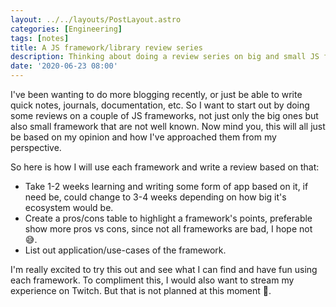 ```yaml
---
layout: ../../layouts/PostLayout.astro
categories: [Engineering]
tags: [notes]
title: A JS framework/library review series
description: Thinking about doing a review series on big and small JS frameworks/libraries
date: '2020-06-23 08:00'
---
```


I've been wanting to do more blogging recently, or just be able to write quick notes, journals, documentation,
etc. So I want to start out by doing some reviews on a couple of JS frameworks, not just only the big ones but also
small framework that are not well known. Now mind you, this will all just be based on my opinion and how I've approached
them from my perspective.

So here is how I will use each framework and write a review based on that:

- Take 1-2 weeks learning and writing some form of app based on it, if need be, could change to 3-4 weeks depending
  on how big it's ecosystem would be.
- Create a pros/cons table to highlight a framework's points, preferable show more pros vs cons, since not all frameworks
  are bad, I hope not 😅.
- List out application/use-cases of the framework.

I'm really excited to try this out and see what I can find and have fun using each framework. To compliment this, I
would also want to stream my experience on Twitch. But that is not planned at this moment 🤔.
